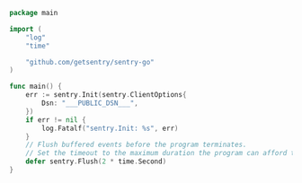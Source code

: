 ```go
package main

import (
	"log"
	"time"

	"github.com/getsentry/sentry-go"
)

func main() {
	err := sentry.Init(sentry.ClientOptions{
		Dsn: "___PUBLIC_DSN___",
	})
	if err != nil {
		log.Fatalf("sentry.Init: %s", err)
	}
	// Flush buffered events before the program terminates.
	// Set the timeout to the maximum duration the program can afford to wait.
	defer sentry.Flush(2 * time.Second)
}
```
